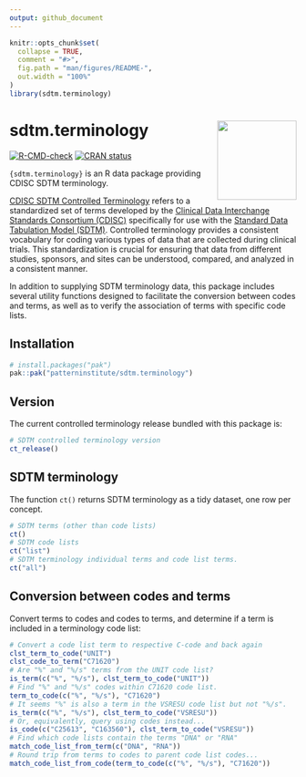 ```yaml
---
output: github_document
---
```


<!-- README.md is generated from README.Rmd. Please edit that file -->

```r
knitr::opts_chunk$set(
  collapse = TRUE,
  comment = "#>",
  fig.path = "man/figures/README-",
  out.width = "100%"
)
library(sdtm.terminology)
```

# sdtm.terminology <img src="man/figures/logo-wo-fonts.svg" align="right" height="139" alt="" />

<!-- badges: start -->
[![R-CMD-check](https://github.com/patterninstitute/sdtm.terminology/actions/workflows/R-CMD-check.yaml/badge.svg)](https://github.com/patterninstitute/sdtm.terminology/actions/workflows/R-CMD-check.yaml)
[![CRAN status](https://www.r-pkg.org/badges/version/sdtm.terminology)](https://CRAN.R-project.org/package=sdtm.terminology)
<!-- badges: end -->

`{sdtm.terminology}` is an R data package providing CDISC SDTM terminology.

[CDISC SDTM Controlled
Terminology](https://www.cdisc.org/standards/terminology/controlled-terminology)
refers to a standardized set of terms developed by the [Clinical Data
Interchange Standards Consortium (CDISC)](https://www.cdisc.org/) specifically
for use with the [Standard Data Tabulation Model
(SDTM)](https://www.cdisc.org/standards/foundational/sdtm). Controlled
terminology provides a consistent vocabulary for coding various types of data
that are collected during clinical trials. This standardization is crucial for
ensuring that data from different studies, sponsors, and sites can be
understood, compared, and analyzed in a consistent manner.

In addition to supplying SDTM terminology data, this package includes several
utility functions designed to facilitate the conversion between codes and terms,
as well as to verify the association of terms with specific code lists.

## Installation

``` r
# install.packages("pak")
pak::pak("patterninstitute/sdtm.terminology")
```

## Version

The current controlled terminology release bundled with this package is:

```r
# SDTM controlled terminology version
ct_release()
```

## SDTM terminology

The function `ct()` returns SDTM terminology as a tidy dataset, one row
per concept.

```r
# SDTM terms (other than code lists)
ct()
# SDTM code lists
ct("list")
# SDTM terminology individual terms and code list terms.
ct("all")
```

## Conversion between codes and terms

Convert terms to codes and codes to terms, and determine if a term is included
in a terminology code list:

```r
# Convert a code list term to respective C-code and back again
clst_term_to_code("UNIT")
clst_code_to_term("C71620")
# Are "%" and "%/s" terms from the UNIT code list?
is_term(c("%", "%/s"), clst_term_to_code("UNIT"))
# Find "%" and "%/s" codes within C71620 code list.
term_to_code(c("%", "%/s"), "C71620")
# It seems "%" is also a term in the VSRESU code list but not "%/s".
is_term(c("%", "%/s"), clst_term_to_code("VSRESU"))
# Or, equivalently, query using codes instead...
is_code(c("C25613", "C163560"), clst_term_to_code("VSRESU"))
# Find which code lists contain the terms "DNA" or "RNA"
match_code_list_from_term(c("DNA", "RNA"))
# Round trip from terms to codes to parent code list codes...
match_code_list_from_code(term_to_code(c("%", "%/s"), "C71620"))
```


